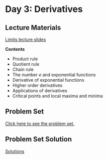 # Day 3: Derivatives

## Lecture Materials

[Limits lecture slides](lecture-derivatives.qmd)

**Contents**

- Product rule 
- Quotient rule
- Chain rule
- The number $e$ and exponential functions
- Derivative of exponential functions
- Higher order derivatives
- Applications of derivatives
- Critical points and local maxima and minima

## Problem Set

[Click here to see the problem set.](problem_set_derivatives.qmd)

## Problem Set Solution

[Solutions](solutions_problem_set_derivatives.qmd)